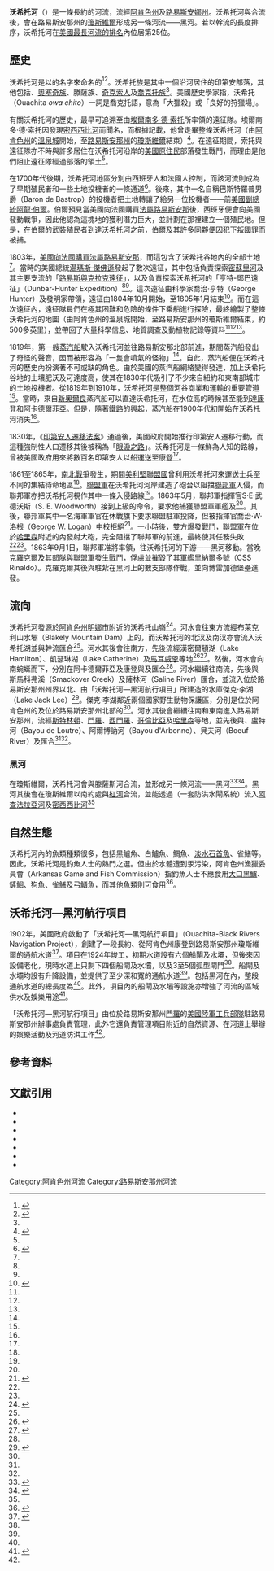 {{Infobox_river
| name                = 沃希托河
| image               = Ouachita River, Arkansas.jpg
| image_size          = 280px
| image_caption       = 位於[[阿肯色州|阿肯色州]][[沃希托縣_(阿肯色州)|沃希托縣]]的沃希托河
| map                 = Ouachita watershed.png
| map_size            = 280px
| map_caption         = 沃希托河及其相關流域的地圖
<!---------------------- LOCATION -->
| subdivision_type1   = 國家
| subdivision_name1   = [[美國|美國]]
| subdivision_type2   = [[美国州份|州份]]
| subdivision_name2   = [[阿肯色州|阿肯色州]]、[[路易斯安娜州|路易斯安娜州]]
<!---------------------- BASIM -->
| source1             = 
| source1_location    = 阿肯色州[[波爾克縣_(阿肯色州)|波爾克縣]]的{{tsl|en|Ouachita Mountains|沃希托山嶺}}
| source1_coordinates = {{coord|31|41|56|N|94|19|57|W|name=沃希托河（河源）}}<ref>{{Cite web |url = {{gnis3|558280}} |title = Ouachita River |author = Geographic Names Information System (GNIS) |date = 2000-01-01 |publisher = United States Geological Survey |language = en |accessdate = 2020-07-28}}</ref>
| source1_elevation   = 
| mouth               = 黑河
| mouth_location      = 路易斯安那州[[卡塔胡拉堂區_(路易斯安那州)|卡塔胡拉堂區]]，鄰近[[瓊斯維爾_(路易斯安那州)|瓊斯維爾]]
| mouth_coordinates   = {{coord|31|37|53|N|91|48|25|W|name=沃希托河（河口）}}
| mouth_elevation     = 
<!---------------------- PHYSIOGNOMY -->
| length              = {{convert|605|mi|km}}{{sfn|Benke|Cushing|2005|p=265}}
| basin_size          = 24,886平方英里（64,454平方公里）{{sfn|Benke|Cushing|2005|p=279}}
| discharge1_avg      = {{convert|24262|ft3/s|m³/s}}<ref name="USGS Ouachita River">{{Cite web |url = https://waterdata.usgs.gov/la/nwis/inventory/?site_no=07367005&agency_cd=USGS |title = USGS 07367005 Ouachita River at West Monroe, LA |date = 2007-04-25 |publisher = United States Geological Survey |language = en |accessdate = 2020-07-28 |deadurl = no |archiveurl = https://web.archive.org/web/20200728143259/https://waterdata.usgs.gov/la/nwis/inventory/?site_no=07367005&agency_cd=USGS |archivedate = 2020-07-28}}</ref>
| discharge1_min      = 
| discharge1_max      = 
}}

'''沃希托河'''（{{lang-en|Ouachita River}}）是一條長約{{convert|605|mi|km}}的河流，流經[[阿肯色州|阿肯色州]]及[[路易斯安娜州|路易斯安娜州]]。沃希托河與{{tsl|en|Tensas River|滕薩斯河}}合流後，會在路易斯安那州的[[瓊斯維爾_(路易斯安那州)|瓊斯維爾]]形成另一條河流——黑河。若以幹流的長度排序，沃希托河在[[美國最長河流列表_(依幹流長度排序)|美國最長河流的排名]]內位居第25位。

== 歷史 ==
沃希托河是以{{tsl|en|Ouachita people|沃希托族}}的名字來命名的<ref name="ORF@Age of the Ouachita">{{Cite web |url = http://www.ouachitariver.org/primitive%20age.htm |title = The Primitive Age of the Ouachita |author = Ouachita River Foundation |year = 2007 |language = en |accessdate = 2020-07-29 |deadurl = no |archiveurl = https://web.archive.org/web/20180418161209/http://www.ouachitariver.org/primitive%20age.htm |archivedate = 2018-04-18}}</ref><ref name="Encyclopedia of Arkansas">{{Cite web |url = https://encyclopediaofarkansas.net/entries/ouachita-river-2392/ |title = Ouachita River |last = Gore |first = Glenn |date = 2014-05-28 |publisher = Encyclopedia of Arkansas |language = en |accessdate = 2020-07-29 |deadurl = no |archiveurl = https://web.archive.org/web/20200423035514/https://encyclopediaofarkansas.net/entries/ouachita-river-2392/ |archivedate = 2020-04-23}}</ref>。沃希托族是其中一個沿河居住的印第安部落，其他包括{{tsl|en|Caddo|喀多族}}、[[奧塞奇族|奧塞奇族]]、滕薩族、[[奇克索人|奇克索人]]及[[喬克托族|喬克托族]]<ref name="ORF@Age of the Ouachita"/>。美國歷史學家{{tsl|en|Muriel Hazel Wright|妙麗葉兒·H·萊特}}指，沃希托（Ouachita ''owa chito''）一詞是喬克托語，意為「大獵殺」或「良好的狩獵場」{{sfn|Nestor|2003|p=1}}{{sfn|Bouziden|2015|p=61}}。

有關沃希托河的歷史，最早可追溯至由[[埃爾南多·德·索托|埃爾南多·德·索托]]所率領的遠征隊。埃爾南多·德·索托因發現[[密西西比河|密西西比河]]而聞名，而根據記載，他曾走畢整條沃希托河（由[[阿肯色州|阿肯色州]]的[[溫泉城_(阿肯色州)|溫泉城]]開始，至[[路易斯安那州|路易斯安那州]]的[[瓊斯維爾_(路易斯安那州)|瓊斯維爾]]結束）<ref name="ORF@Historical Facts">{{Cite web |url = http://www.ouachitariver.org/briefhistory.htm |title = Brief Historical Facts of the Ouachita |author = Ouachita River Foundation |year = 2007 |language = en |accessdate = 2020-07-29 |deadurl = no |archiveurl = https://web.archive.org/web/20160825153843/http://www.ouachitariver.org/briefhistory.htm |archivedate = 2016-08-25}}</ref>。在遠征期間，索托與遠征隊亦不時與許多居住在沃希托河沿岸的[[美國原住民|美國原住民]]部落發生戰鬥，而理由是他們阻止遠征隊經過部落的領土<ref name="Encyclopedia of Arkansas"/>。

在1700年代後期，沃希托河地區分別由西班牙人和法國人控制，而該河流則成為了早期殖民者和一些土地投機者的一條通道<ref>{{Cite web |url = https://64parishes.org/entry/spanish-colonial-louisiana |title = Spanish Colonial Louisiana |last = Chamberlain |first = Charles |last2 = Faber |first = Lo |date = 2018 |publisher = 64 Parishes |language = en |accessdate = 2020-07-29 |deadurl = no |archiveurl = https://web.archive.org/web/20200313014806/https://64parishes.org/entry/spanish-colonial-louisiana |archivedate = 2020-03-13}}</ref>。後來，其中一名自稱巴斯特羅普男爵（Baron de Bastrop）的投機者把土地轉讓了給另一位投機者——前[[美國副總統|美國副總統]][[阿龍·伯爾|阿龍·伯爾]]{{sfn|Stewart|2011|pp=137-139}}{{sfn|McFarland|1979|p=62}}。伯爾預見當美國向法國購買[[法屬路易斯安那|法屬路易斯安那]]後，西班牙便會向美國發動戰爭，因此他認為這塊地的獲利潛力巨大，並計劃在那裡建立一個殖民地{{sfn|Stewart|2011|pp=137-139}}。但是，在伯爾的武裝殖民者到達沃希托河之前，伯爾及其許多同夥便因犯下叛國罪而被捕{{sfn|McFarland|1979|p=62}}。

1803年，[[路易斯安那購地|美國向法國購買法屬路易斯安那]]，而這包含了沃希托谷地內的全部土地<ref name="Encyclopedia of Arkansas"/>。當時的美國總統[[湯瑪斯·傑佛遜|湯瑪斯·傑佛遜]]發起了數次遠征，其中包括負責探索[[密蘇里河|密蘇里河]]及其主要支流的「[[路易斯與克拉克遠征|路易斯與克拉克遠征]]」，以及負責探索沃希托河的「亨特-鄧巴遠征」（Dunbar-Hunter Expedition）<ref name="Encyclopedia of Arkansas"/><ref name="ORF@Historical Facts"/>。這次遠征由科學家喬治·亨特（George Hunter）及發明家{{tsl|en|William Dunbar (explorer)|威廉·鄧巴}}帶領，遠征由1804年10月開始，至1805年1月結束<ref name="Berry's journal">{{Cite journal |last = Berry |first = Trey |title= The Expedition of William Dunbar and George Hunter along the Ouachita River, 1804-1805 |journal= The Arkansas Historical Quarterly |year= 2003 |volume= 62 |issue= 4 |pages= 386-403}}</ref>。而在這次遠征內，遠征隊員們在極其困難和危險的條件下乘船進行探險，最終繪製了整條沃希托河的地圖（由阿肯色州的溫泉城開始，至路易斯安那州的瓊斯維爾結束，約500多英里），並帶回了大量科學信息、地質調查及動植物記錄等資料<ref name="Encyclopedia of Arkansas"/><ref name="ORF@Historical Facts"/><ref name="Berry's journal"/>。

1819年，第一艘[[蒸汽船|蒸汽船]]駛入沃希托河並往路易斯安那北部前進，期間蒸汽船發出了奇怪的聲音，因而被形容為「一隻會噴氣的怪物」<ref name="Encyclopedia of Arkansas"/>{{sfn|Switzer|2019|p=63}}。自此，蒸汽船便在沃希托河的歷史內扮演著不可或缺的角色。由於美國的蒸汽船網絡變得發達，加上沃希托谷地的土壤肥沃及可達度高，使其在1830年代吸引了不少來自紐約和東南部城市的土地投機者{{sfn|Switzer|2019|p=63}}。從1819年到1910年，沃希托河是整個河谷商業和運輸的重要管道<ref name="Encyclopedia of Arkansas"/>。當時，來自[[新奧爾良|新奧爾良]]蒸汽船可以直達沃希托河，在水位高的時候甚至能到達[[康登_(阿肯色州)|康登]]和[[阿卡德爾菲亞_(阿肯色州)|阿卡德爾菲亞]]{{sfn|Switzer|2019|p=64}}。但是，隨著鐵路的興起，蒸汽船在1900年代初開始在沃希托河消失<ref name="Encyclopedia of Arkansas"/>。

1830年，《[[印第安人遷移法案|印第安人遷移法案]]》通過後，美國政府開始推行印第安人遷移行動，而這種強制性人口遷移其後被稱為「[[眼淚之路|眼淚之路]]」。沃希托河是一條鮮為人知的路線，曾被美國政府用來將數百名印第安人以船運送至康登<ref name="Encyclopedia of Arkansas"/>。

1861至1865年，[[南北戰爭|南北戰爭]]發生，期間[[美利堅聯盟國|美利堅聯盟國]]曾利用沃希托河來運送士兵至不同的集結待命地區<ref name="ORF@Historical Facts"/>。[[聯盟軍|聯盟軍]]在沃希托河河岸建造了砲台以阻擋[[聯邦軍|聯邦軍]]入侵，而聯邦軍亦把沃希托河視作其中一條入侵路線<ref name="ORF@Historical Facts"/>。1863年5月，聯邦軍指揮官S·E·武德沃斯（S. E. Woodworth）接到上級的命令，要求他捕獲聯盟軍軍艦{{tsl|en|CSS Webb|韋伯號}}及{{tsl|en|USS Queen of the West (1854)|西方女王號}}<ref name="ORF@Historical Facts"/>。其後，聯邦軍其中一名海軍軍官在休戰旗下要求聯盟駐軍投降，但被指揮官喬治·W·洛根（George W. Logan）中校拒絕<ref name="Mitcham's journal">{{Cite journal |last= Mitcham |first= Samuel W., Jr |title= Fort Beauregard, Louisiana: Confederate Strongpoint on the Ouachita  |journal= Louisiana History: The Journal of the Louisiana Historical Association |year= 1981 |volume= 22 |issue= 2 |pages= 183-187}}</ref>。一小時後，雙方爆發戰鬥，聯盟軍在位於[[哈里森_(路易斯安那州)|哈里森]]附近的{{tsl|en|Fort Beauregard|博雷加德堡壘}}內發射大砲，完全阻擋了聯邦軍的前進，最終使其任務失敗<ref name="ORF@Historical Facts"/><ref name="Mitcham's journal"/>。1863年9月1日，聯邦軍准將{{tsl|en|Marcellus M. Crocker|馬爾切拉斯·M·克羅克爾}}率領{{tsl|en|17th Wisconsin Volunteer Infantry Regiment|威斯康辛州第17志願步兵團}}，往沃希托河的下游——黑河移動{{sfn|Winters|1963|pp=302-303}}。當晚克羅克爾及其部隊與聯盟軍發生戰鬥，俘虜並摧毀了其軍艦里納爾多號（CSS Rinaldo）{{sfn|Winters|1963|pp=302-303}}。克羅克爾其後與駐紮在黑河上的數支部隊作戰，並向博雷加德堡壘進發{{sfn|Winters|1963|pp=302-303}}。

== 流向 ==
沃希托河發源於[[阿肯色州|阿肯色州]][[明娜|明娜市]]附近的沃希托山嶺<ref name="Ouachita River@Mena">{{Cite web |url = https://visitmena.com/attractions/ouachita-river-2/ |title = Ouachita River |publisher = Mena Advertising & Promotion Commission |language = en |accessdate = 2020-07-30 |deadurl = no |archiveurl = https://web.archive.org/web/20200730141406/https://visitmena.com/attractions/ouachita-river-2/ |archivedate = 2020-07-30}}</ref>。河水會往東方流經布萊克利山水壩（Blakely Mountain Dam）上的{{tsl|en|Lake Ouachita|沃希托湖}}，而沃希托河的北汊及南汊亦會流入沃希托湖並與幹流匯合<ref name="Ouachita River@Mena"/>。河水其後會往南方，先後流經漢密爾頓湖（Lake Hamilton）、凱瑟琳湖（Lake Catherine）及[[馬耳威恩_(阿肯色州)|馬耳威恩]]等地<ref name="The Sentinel-Record">{{Cite web |url = https://www.hotsr.com/news/2020/feb/26/a-journey-down-the-ouachita-river-20200/ |title = COLUMN: A journey down the Ouachita River |last = Least Heat-Moon |first = William |date = 2020-02-26 |publisher = The Sentinel-Record |language = en |accessdate = 2020-07-30 |deadurl = no |archiveurl = https://web.archive.org/web/20200730144650/https://www.hotsr.com/news/2020/feb/26/a-journey-down-the-ouachita-river-20200/ |archivedate = 2020-07-30}}</ref><ref>{{Cite web |url = https://encyclopediaofarkansas.net/entries/caddo-river-2614/ |title = Caddo River |last = Westfall |first = Brian C. |date = 2016-11-10 |publisher = Encyclopedia of Arkansas |language = en |accessdate = 2020-07-30 |deadurl = yes |archiveurl = https://web.archive.org/web/20211102020646/https://encyclopediaofarkansas.net/entries/caddo-river-2614/ |archivedate = 2021-11-02 }}</ref>。然後，河水會向南蜿蜒而下，分別在阿卡德爾菲亞及康登與{{tsl|en|Caddo River|卡多河}}及{{tsl|en|Little Missouri River (Arkansas)|小密蘇里河}}匯合<ref name="The Sentinel-Record"/>。河水繼續往南流，先後與斯馬科弗溪（Smackover Creek）及薩林河（Saline River）匯合，並流入位於路易斯安那州州界以北、由「沃希托河—黑河航行項目」所建造的水庫傑克·李湖（Lake Jack Lee）<ref name="LakeOuachita@Ouachita River">{{Cite web |url = https://www.lakeouachita.org/ouachita-river/ |title = Ouachita River |publisher = LakeOuachita.org |language = en |accessdate = 2020-07-31 |deadurl = no |archiveurl = https://web.archive.org/web/20200731143648/https://www.lakeouachita.org/ouachita-river/ |archivedate = 2020-07-31 }}</ref>。傑克·李湖鄰近兩個國家野生動物保護區，分別是位於阿肯色州的{{tsl|en|Felsenthal National Wildlife Refuge|費爾森塔爾國家野生動物保護區}}及位於路易斯安那州北部的{{tsl|en|Upper Ouachita National Wildlife Refuge|上沃希托國家野生動物保護區}}<ref name="The Sentinel-Record"/>。河水其後會繼續往南和東南進入路易斯安那州，流經[[斯特林頓_(路易斯安那州)|斯特林頓]]、[[門羅_(路易斯安那州)|門羅]]、[[西門羅_(路易斯安那州)|西門羅]]、[[哥倫比亞_(路易斯安那州)|哥倫比亞]]及[[哈里森_(路易斯安那州)|哈里森]]等地，並先後與{{tsl|en|Bayou Bartholomew|巴塞洛繆河}}、盧特河（Bayou de Loutre）、阿爾博訥河（Bayou d'Arbonne）、貝夫河（Boeuf River）及{{tsl|en|Tensas River|滕薩斯河}}匯合<ref name="The Sentinel-Record"/><ref name="LakeOuachita@Ouachita River"/>。

=== 黑河 ===
在瓊斯維爾，沃希托河會與滕薩斯河合流，並形成另一條河流——黑河<ref name="U.S. Army Corps of Engineers">{{Cite web |url = https://www.mvk.usace.army.mil/Missions/Recreation/Ouachita-Black-River/ |title = Ouachita-Black River |publisher = United States Army Corps of Engineers |language = en |accessdate = 2020-07-30 |deadurl = no |archiveurl = https://web.archive.org/web/20200628164907/https://www.mvk.usace.army.mil/Missions/Recreation/Ouachita-Black-River/ |archivedate = 2020-06-28}}</ref><ref name="Nachtmann & Celikkol">{{Cite web |url = https://ntlrepository.blob.core.windows.net/lib/26000/26000/26097/MBTC-2082.pdf |title = Ancillary Benefits of the Ouachita River Navigation System |last = Nachtmann |first = Heather |last2 = Celikkol |first2 = Selin |year = 2007 |publisher = University of Arkansas |language = en |accessdate = 2020-08-01 |deadurl = no |archiveurl = https://web.archive.org/web/20200801070802/https://ntlrepository.blob.core.windows.net/lib/26000/26000/26097/MBTC-2082.pdf |archivedate = 2020-08-01}}</ref>。黑河其後會在瓊斯維爾以南約{{convert|41|mi|km}}處與[[紅河_(密西西比河)|紅河]]合流，並能透過{{tsl|en|Old River Control Structure|老河控制結構}}（一套防洪水閘系統）流入[[阿查法拉亞河|阿查法拉亞河]]及[[密西西比河|密西西比河]]<ref name="U.S. Army Corps of Engineers"/>

== 自然生態 ==
沃希托河內的魚類種類很多，包括黑鱸魚、白鱸魚、鯛魚、[[淡水石首魚|淡水石首魚]]、雀鱔等。因此，沃希托河是釣魚人士的熱門之選。但由於水體遭到汞污染，阿肯色州漁獵委員會（Arkansas Game and Fish Commission）指釣魚人士不應食用[[大口黑鱸|大口黑鱸]]、[[鏟鮰|鏟鮰]]、[[狗魚|狗魚]]、雀鱔及[[弓鰭魚|弓鰭魚]]，而其他魚類則可食用<ref>{{Cite web |url = https://www.agfc.com/en/zone-map/fishing-map/699/ |title = Ouachita River |author = Arkansas Game and Fish Commission |language = en |accessdate = 2020-08-01 |archive-date = 2021-01-23 |archive-url = https://web.archive.org/web/20210123152050/https://www.agfc.com/en/zone-map/fishing-map/699/ |dead-url = no }}</ref>。

== 沃希托河—黑河航行項目 ==
1902年，美國政府啟動了「沃希托河—黑河航行項目」（Ouachita-Black Rivers Navigation Project），創建了一段長約{{convert|337|mi|km}}、從阿肯色州康登到路易斯安那州瓊斯維爾的通航水道<ref name="navigation">{{Cite web |url = https://www.lakeouachita.org/ouachita-black-river-navigation/ |title = Ouachita and Black Rivers Navigation Project |publisher = LakeOuachita.org |language = en |accessdate = 2020-07-30 |archive-date = 2020-11-26 |archive-url = https://web.archive.org/web/20201126103847/https://www.lakeouachita.org/ouachita-black-river-navigation/ |dead-url = no }}</ref>。項目在1924年竣工，初期水道設有六個船閘及水壩，但後來因設備老化，現時水道上只剩下四個船閘及水壩，以及3至5個弧型閘門<ref name="U.S. Army Corps of Engineers"/>。船閘及水壩均設有升降設備，並提供了至少{{convert|9|ft|m}}深和{{convert|100|ft|m}}寬的通航水道<ref name="U.S. Army Corps of Engineers"/>。包括黑河在內，整段通航水道的總長度為{{convert|351|mi|km}}<ref name="navigation"/>。此外，項目內的船閘及水壩等設施亦增強了河流的區域供水及娛樂用途<ref>{{Cite web |url = https://www.thenewsstar.com/story/news/local/2018/05/28/what-if-ouachita-river-dried-up/642501002/ |title = What if the Ouachita River dried up? |last = Bolden |first = Bonnie |date = 2018-05-28 |publisher = The News Star |language = en |accessdate = 2020-07-30 |deadurl = no |archiveurl = https://web.archive.org/web/20200628164907/https://www.mvk.usace.army.mil/Missions/Recreation/Ouachita-Black-River/ |archivedate = 2020-06-28}}</ref>。

「沃希托河—黑河航行項目」由位於路易斯安那州[[門羅_(路易斯安那州)|門羅]]的[[美國陸軍工兵部隊|美國陸軍工兵部隊]]駐路易斯安那州辦事處負責管理，此外它還負責管理項目附近的自然資源、在河道上舉辦的娛樂活動及河道防洪工作<ref name="U.S. Army Corps of Engineers"/>。

== 參考資料 ==
{{reflist|2}}

== 文獻引用 ==
* {{Cite book | last = Benke | first = Arthur C. | last2 = Cushing | first2 = Colbert E. | title = Rivers of North America | location = Burlington, MA | publisher = Elsevier Academic Press | date = 2005 | ISBN = 978-0-12-088253-3 | language = en | ref = harv}}
* {{Cite book | last = Bouziden | first = Deborah | title = Oklahoma Off the Beaten Path®: A Guide to Unique Places | url = https://archive.org/details/offbeatenpathokl0000bouz | edition = 8th | location = Guilford, CT | publisher = Globe Pequot Press | date = 2015 | ISBN = 978-1-4930-1278-7 | language = en | ref = harv}}
* {{Cite book | last = McFarland | first = Philip James | title = Sojourners | location = New York, NY | publisher = Atheneum | date = 1979 | ISBN = 978-0-689-11003-0 | language = en | ref = harv}}
* {{Cite book | last = Nestor | first = Sandy | title = Indian Placenames in America, Volume 1: Cities, Towns and Villages | location = Jefferson, NC | publisher = McFarland & Company | date = 2003 | ISBN = 978-0-7864-7167-6 | language = en | ref = harv}}
* {{Cite book | last = Stewart | first = David O. | title = American Emperor: Aaron Burr's Challenge to Jefferson's America | location = New York, NY | publisher = Simon and Schuster | date = 2011 | ISBN = 978-1-4391-6032-9 | language = en | ref = harv}}
* {{Cite book | last = Switzer | first = Ronald R. | title = Arkansas, Forgotten Land of Plenty: Settlement and Economic Development, 1540-1900 | location = Jefferson, NC | publisher = McFarland & Company | date = 2019 | ISBN = 978-1-4766-7701-9 | language = en | ref = harv}}
* {{Cite book | last = Winters | first = John D. | title = The Civil War in Louisiana | location = Baton Rouge, LA | publisher = Louisiana State University Press | date = 1963 | ISBN = 978-0-8071-0834-5 | language = en | ref = harv}}

[[Category:阿肯色州河流|Category:阿肯色州河流]]
[[Category:路易斯安那州河流|Category:路易斯安那州河流]]